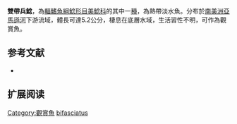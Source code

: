 {{Speciesbox
| name = 雙帶兵鯰
| image =  
| image_width = 250px
| image_caption = 
| status = NE
| status_system = IUCN3.1
| genus = Corydoras
| species = bifasciatus
| authority = [[Nijssen|Nijssen]], 1972
| synonyms = 
}}

'''雙帶兵鯰'''，為[[輻鰭魚綱|輻鰭魚綱]][[鯰形目|鯰形目]][[美鯰科|美鯰科]]的其中一[[種|種]]，為熱帶淡水魚。分布於[[南美洲|南美洲]][[亞馬遜河|亞馬遜河]]下游流域，體長可達5.2公分，棲息在底層水域，生活習性不明，可作為觀賞魚。

==参考文献==
*{{FishBase_species|genus=Corydoras|species=bifasciatus|year=2014|month=11}}

== 扩展阅读 ==
{{refbegin}}
{{wikispecies-inline|Corydoras bifasciatus|雙帶兵鯰}}
{{refend}}
{{Taxonbar|from=Q5133510}}

[[Category:觀賞魚|Category:觀賞魚]]
[[Category:兵鯰屬|bifasciatus]]